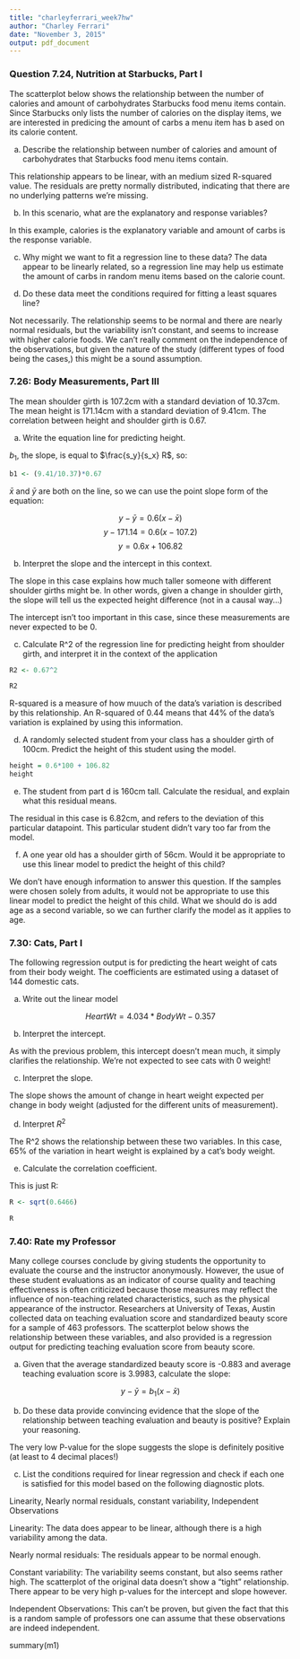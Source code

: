 ```yaml
---
title: "charleyferrari_week7hw"
author: "Charley Ferrari"
date: "November 3, 2015"
output: pdf_document
---
```


### Question 7.24, Nutrition at Starbucks, Part I ###

The scatterplot below shows the relationship between the number of calories and amount of carbohydrates Starbucks food menu items contain. Since Starbucks only lists the number of calories on the display items, we are interested in predicing the amount of carbs a menu item has b ased on its calorie content.

a. Describe the relationship between number of calories and amount of carbohydrates that Starbucks food menu items contain.

This relationship appears to be linear, with an medium sized R-squared value. The residuals are pretty normally distributed, indicating that there are no underlying patterns we're missing.

b. In this scenario, what are the explanatory and response variables?

In this example, calories is the explanatory variable and amount of carbs is the response variable.

c. Why might we want to fit a regression line to these data? The data appear to be linearly related, so a regression line may help us estimate the amount of carbs in random menu items based on the calorie count.

d. Do these data meet the conditions required for fitting a least squares line?

Not necessarily. The relationship seems to be normal and there are nearly normal residuals, but the variability isn't constant, and seems to increase with higher calorie foods. We can't really comment on the independence of the observations, but given the nature of the study (different types of food being the cases,) this might be a sound assumption.

### 7.26: Body Measurements, Part III ###

The mean shoulder girth is 107.2cm with a standard deviation of 10.37cm. The 
mean height is 171.14cm with a standard deviation of 9.41cm. The correlation 
between height and shoulder girth is 0.67.

a. Write the equation line for predicting height.

$b_1$, the slope, is equal to $\frac{s_y}{s_x} R$, so:

```r

b1 <- (9.41/10.37)*0.67

```

$\bar{x}$ and $\bar{y}$ are both on the line, so we can use the point slope 
form of the equation:

$$ y - \bar{y} = 0.6(x-\bar{x}) $$
$$ y - 171.14 = 0.6(x-107.2) $$
$$ y = 0.6x + 106.82 $$

b. Interpret the slope and the intercept in this context.

The slope in this case explains how much taller someone with different shoulder girths might be. In other words, given a change in shoulder girth, the slope will tell us the expected height difference (not in a causal way...)

The intercept isn't too important in this case, since these measurements are never expected to be 0.

c. Calculate R^2 of the regression line for predicting height from shoulder girth, and interpret it in the context of the application

```r

R2 <- 0.67^2

R2

```

R-squared is a measure of how muuch of the data's variation is described by this relationship. An R-squared of 0.44 means that 44% of the data's variation is explained by using this information.

d. A randomly selected student from your class has a shoulder girth of 100cm. Predict the height of this student using the model.

```r

height = 0.6*100 + 106.82
height

```

e. The student from part d is 160cm tall. Calculate the residual, and explain what this residual means.

The residual in this case is 6.82cm, and refers to the deviation of this particular datapoint. This particular student didn't vary too far from the model.

f. A one year old has a shoulder girth of 56cm. Would it be appropriate to use this linear model to predict the height of this child?

We don't have enough information to answer this question. If the samples were chosen solely from adults, it would not be appropriate to use this linear model to predict the height of this child. What we should do is add age as a second variable, so we can further clarify the model as it applies to age.

### 7.30: Cats, Part I ###

The following regression output is for predicting the heart weight of cats from their body weight. The coefficients are estimated using a dataset of 144 domestic cats.

a. Write out the linear model

$$ HeartWt = 4.034 * BodyWt - 0.357 $$

b. Interpret the intercept.
 
As with the previous problem, this intercept doesn't mean much, it simply clarifies the relationship. We're not expected to see cats with 0 weight!

c. Interpret the slope.

The slope shows the amount of change in heart weight expected per change in body weight (adjusted for the different units of measurement).

d. Interpret $R^2$

The R^2 shows the relationship between these two variables. In this case, 65% of the variation in heart weight is explained by a cat's body weight.

e. Calculate the correlation coefficient.

This is just R:

```r
R <- sqrt(0.6466)

R

```

### 7.40: Rate my Professor ###

Many college courses conclude by giving students the opportunity to evaluate the course and the instructor anonymously. However, the usue of these student evaluations as an indicator of course quality and teaching effectiveness is often criticized because those measures may reflect the influence of non-teaching related characteristics, such as the physical appearance of the instructor. Researchers at University of Texas, Austin collected data on teaching evaluation score and standardized beauty score for a sample of 463 professors. The scatterplot below shows the relationship between these variables, and also provided is a regression output for predicting teaching evaluation score from beauty score.

a. Given that the average standardized beauty score is -0.883 and average teaching evaluation score is 3.9983, calculate the slope:


$$ y - \bar{y} = b_1 (x - \bar{x}) $$

b. Do these data provide convincing evidence that the slope of the relationship between teaching evaluation and beauty is positive? Explain your reasoning.

The very low P-value for the slope suggests the slope is definitely positive (at least to 4 decimal places!)

c. List the conditions required for linear regression and check if each one is satisfied for this model based on the following diagnostic plots.

Linearity, Nearly normal residuals, constant variability, Independent Observations

Linearity: The data does appear to be linear, although there is a high variability among the data.

Nearly normal residuals: The residuals appear to be normal enough.

Constant variability: The variability seems constant, but also seems rather high. The scatterplot of the original data doesn't show a "tight" relationship. There appear to be very high p-values for the intercept and slope however.

Independent Observations: This can't be proven, but given the fact that this is a random sample of professors one can assume that these observations are indeed independent.





summary(m1)

